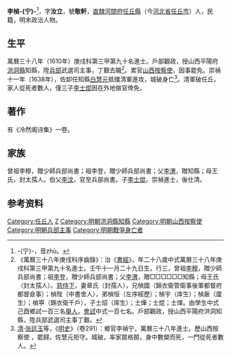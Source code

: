 {{noteTA
|T=zh-hans:李桢宁;zh-hk:李楨宁;zh-tw:李楨宁;
|1=zh-hans:李桢宁;zh-hk:李楨宁;zh-tw:李楨宁;
}}
{{明清人物信息框
| 姓名 = 李楨-{宁}-
| 原名 =
| 圖片名稱= 
| 圖片大小 =
| 圖片說明 = 
| 最高職務 = 山西按察使
| 國家 = 大明 
| 爵位 =
| 籍貫 = [[直隸|直隸]][[河間府|河間府]][[任丘縣|任丘縣]]
| 族裔 = 
| 旗籍 = 
| 字號 = 字汝立，號敬軒
| 諡號 =
| 出生日期 = 萬曆十年（1582年）壬午十一月二十九日
| 出生地點 =
| 逝世日期 = 崇禎十一年（1638年）
| 逝世地點 =
| 墓葬 =
| 配偶 = 章氏（封孺人）
| 親屬 = 曾祖[[李穆|李穆]]，祖[[李登|李登]]<br>父[[李渭|李渭]]，母王氏（封太孺人），伯父[[李汶_(明朝)|李汶]]<br>子[[李士焜|李士焜]]
| 出身 =
* 萬曆三十八年庚戌科進士
| 經歷 =
| 著作 =  
}}
'''李楨-{宁}-'''<ref>-{宁}-，音zhù。</ref>{{BD|1582年||1638年||Li李}}，字'''汝立'''，號'''敬軒'''，[[直隸|直隸]][[河間府|河間府]][[任丘縣|任丘縣]]（今[[河北省|河北省]][[任丘市|任丘市]]）人，民籍，明末政治人物。

==生平==
萬曆三十八年（1610年）庚戌科第三甲第九十名進士。戶部觀政，授山西平陽府[[洪洞縣|洪洞縣]]知縣，陞[[兵部|兵部]]武選司主事，丁艱去職<ref>《萬曆三十八年庚戌科序齒錄》：治《[[書經|書經]]》，年二十八歲中式萬曆三十八年庚戌科第三甲第九十名進士。壬午十一月二十九日生，行三，曾祖[[李穆|李穆]]，贈少師兵部尚書；祖[[李登|李登]]，贈少師兵部尚書；父[[李渭|李渭]]，贈□□□□□□知縣；母王氏（封太孺人）。[[慈侍下|慈侍下]]，妻章氏（封孺人），兄楨國（錦衣衛管衛事後軍都督府都督僉事）；楨陛（中書舍人），弟楨恒（左序經歷）；楨宇（庠生）；楨扆（廩生）；楨寕（錦衣衛千戶），子士炤（庠生）；士燁；士焜；士煇。由學生中式己酉鄉試一百三名[[舉人|舉人]]，[[會試|會試]]中式一百七名。戶部觀政，授山西平陽府洪洞知縣，陞兵部武選司主事丁艱。</ref>。累官[[山西|山西]][[按察使|按察使]]，因事罷免。崇禎十一年（1638年），佐卸任知縣[[白慧元|白慧元]]抵擋清軍進攻，城破身亡<ref>[[清|清]]·[[张廷玉|张廷玉]]等，《[[明史|明史]]》（卷291）：鄉官李禎宁，萬曆三十八年進士。歷山西按察使 ，罷歸，佐慧元拒守。城破，率家眾格鬬，身中數槊而死，一門從死者數人。</ref>。清軍破任丘，家人從死者數人，僅三子[[李士焜|李士焜]]因在外地做官倖免。

==著作==
有《冷然阁诗集》一卷。

==家族==
曾祖李穆，贈少師兵部尚書；祖李登，贈少師兵部尚書；父[[李渭|李渭]]，贈知縣；母王氏，封太孺人。伯父[[李汶_(明朝)|李汶]]，官至兵部尚書。子[[李士焜|李士焜]]，崇禎進士，後仕清。

== 参考资料 ==
{{reflist}}

{{萬曆三十八年庚戌科殿试金榜}}

{{Authority control}}

{{DEFAULTSORT:Li李}}
[[Category:任丘人|Category:任丘人]]
[[Category:李姓|Z]]
[[Category:明朝洪洞縣知縣|Category:明朝洪洞縣知縣]]
[[Category:明朝山西按察使|Category:明朝山西按察使]]
[[Category:明朝兵部主事|Category:明朝兵部主事]]
[[Category:明朝戰爭身亡者|Category:明朝戰爭身亡者]]